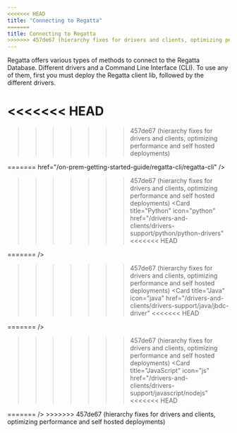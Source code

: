 ---
<<<<<<< HEAD
title: "Connecting to Regatta"
=======
title: Connecting to Regatta
>>>>>>> 457de67 (hierarchy fixes for drivers and clients, optimizing performance and self hosted deployments)
---

Regatta offers various types of methods to connect to the Regatta Database. Different drivers and a Command Line Interface (CLI). To use any of them, first you must deploy the Regatta client lib, followed by the different drivers.

<<<<<<< HEAD
=======


>>>>>>> 457de67 (hierarchy fixes for drivers and clients, optimizing performance and self hosted deployments)
<CardGroup cols={2}>
  <Card
    title="Regatta CLI"
    icon="square-terminal"
<<<<<<< HEAD
    href="/drivers-and-clients/connecting-to-regatta/regatta-cli/regatta-cli"
  ></Card>
=======
    href="/on-prem-getting-started-guide/regatta-cli/regatta-cli"
  />

>>>>>>> 457de67 (hierarchy fixes for drivers and clients, optimizing performance and self hosted deployments)
  <Card
    title="Python"
    icon="python"
    href="/drivers-and-clients/drivers-support/python/python-drivers"
<<<<<<< HEAD
  ></Card>
=======
  />
>>>>>>> 457de67 (hierarchy fixes for drivers and clients, optimizing performance and self hosted deployments)
  <Card
    title="Java"
    icon="java"
    href="/drivers-and-clients/drivers-support/java/jbdc-driver"
<<<<<<< HEAD
  ></Card>
=======
  />

>>>>>>> 457de67 (hierarchy fixes for drivers and clients, optimizing performance and self hosted deployments)
  <Card
    title="JavaScript"
    icon="js"
    href="/drivers-and-clients/drivers-support/javascript/nodejs"
<<<<<<< HEAD
  ></Card>
</CardGroup>
=======
  />
</CardGroup>
>>>>>>> 457de67 (hierarchy fixes for drivers and clients, optimizing performance and self hosted deployments)
